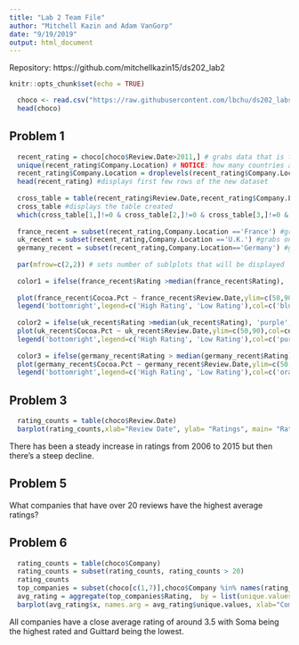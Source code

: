 ```yaml
---
title: "Lab 2 Team File"
author: "Mitchell Kazin and Adam VanGorp"
date: "9/19/2019"
output: html_document
---
```

Repository: https://github.com/mitchellkazin15/ds202_lab2


```r
knitr::opts_chunk$set(echo = TRUE)
```

```r
  choco <- read.csv("https://raw.githubusercontent.com/lbchu/ds202_labs/master/choco.csv")
  head(choco)
```

## Problem 1

```r
  recent_rating = choco[choco$Review.Date>2011,] # grabs data that is from 2011 and onward
  unique(recent_rating$Company.Location) # NOTICE: how many countries are listed but how many levels are there? 
  recent_rating$Company.Location = droplevels(recent_rating$Company.Location) #gets rid of unused levels in the new data
  head(recent_rating) #displays first few rows of the new dataset
  
  cross_table = table(recent_rating$Review.Date,recent_rating$Company.Location) #organizes new data by location and review date
  cross_table #displays the table created
  which(cross_table[1,]!=0 & cross_table[2,]!=0 & cross_table[3,]!=0 & cross_table[4,]!=0 & cross_table[5,]!=0) # only shows rows that have value in every column
  
  france_recent = subset(recent_rating,Company.Location =='France') #grabs only France data
  uk_recent = subset(recent_rating,Company.Location =='U.K.') #grabs only UK data
  germany_recent = subset(recent_rating,Company.Location=='Germany') #grabs only Germany data
  
  par(mfrow=c(2,2)) # sets number of sublplots that will be displayed
  
  color1 = ifelse(france_recent$Rating >median(france_recent$Rating), 'blue', 'green') #colors higher ratings blue and lower ratings green
  
  plot(france_recent$Cocoa.Pct ~ france_recent$Review.Date,ylim=c(50,90),col=color1,pch=18,cex=1.5,xlab="Review Date", ylab= "Cocoa Percentage", main= "France") #plots the France data
  legend('bottomright',legend=c('High Rating', 'Low Rating'),col=c('blue','green'),pch=18) #adds legends to explain the color
  
  color2 = ifelse(uk_recent$Rating >median(uk_recent$Rating), 'purple', 'red') #colors higher rtings purple and lower ratings red
  plot(uk_recent$Cocoa.Pct ~ uk_recent$Review.Date,ylim=c(50,90),col=color2,pch=18,cex=1.5, xlab="Review Date", ylab= "Cocoa Percentage", main= "UK") #plots UK data
  legend('bottomright',legend=c('High Rating', 'Low Rating'),col=c('purple','red'),pch=18) #adds legend
  
  color3 = ifelse(germany_recent$Rating > median(germany_recent$Rating), 'orange', 'yellow') #colors high ratings orange and lower yellow
  plot(germany_recent$Cocoa.Pct ~ germany_recent$Review.Date,ylim=c(50,90),col=color3,pch=18,cex=1.5,xlab="Review Date", ylab= "Cocoa Percentage", main= "Germany") #rmany data g
  legend('bottomright',legend=c('High Rating', 'Low Rating'),col=c('orange','yellow'),pch=18) #adds legend
```

## Problem 3

```r
  rating_counts = table(choco$Review.Date)
  barplot(rating_counts,xlab="Review Date", ylab= "Ratings", main= "Ratings by Year")
```

There has been a steady increase in ratings from 2006 to 2015 but then there's a steep decline.

## Problem 5

What companies that have over 20 reviews have the highest average ratings?

## Problem 6

```r
  rating_counts = table(choco$Company)
  rating_counts = subset(rating_counts, rating_counts > 20)
  rating_counts
  top_companies = subset(choco[c(1,7)],choco$Company %in% names(rating_counts))
  avg_rating = aggregate(top_companies$Rating,  by = list(unique.values = top_companies$Company), FUN=mean)
  barplot(avg_rating$x, names.arg = avg_rating$unique.values, xlab="Company", ylab= "Average Rating", main= "Average Rating by Top Companies", ylim = c(0,5), cex.names = .9)
```

All companies have a close average rating of around 3.5 with Soma being the highest rated and Guittard being the lowest.

